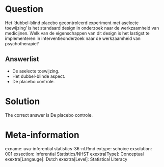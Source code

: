 Question
========

Het 'dubbel-blind placebo gecontroleerd experiment met aselecte toewijzing' is het standaard design in onderzoek naar de werkzaamheid van medicijnen. Welk van de eigenschappen van dit design is het lastigst te implementeren in interventieonderzoek naar de werkzaamheid van psychotherapie? 

Answerlist
----------
* De aselecte toewijzing.
* Het dubbel-blinde aspect.
* De placebo controle.

Solution
========

The correct answer is  De placebo controle. 

Meta-information
================
exname: uva-inferential statistics-36-nl.Rmd 
extype: schoice 
exsolution: 001 
exsection: Inferential Statistics/NHST
exextra[Type]: Conceptual
exextra[Langauge]: Dutch 
exextra[Level]: Statistical Literacy 
